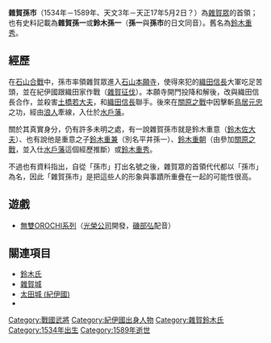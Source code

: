 {{japanese|japanese=雑賀孫市／雑賀孫一|kana=さいか まごいち|romaji=Saika Magoichi}}
'''雜賀孫市'''（1534年－1589年、天文3年－天正17年5月2日？）為[[雜賀眾|雜賀眾]]的首領；也有史料記載為'''雜賀孫一'''或'''鈴木孫一'''（'''孫一'''與'''孫市'''的日文同音）。舊名為[[鈴木重秀|鈴木重秀]]。

== 經歷 ==
在[[石山合戰|石山合戰]]中，孫市率領雜賀眾進入[[石山本願寺|石山本願寺]]，使得來犯的[[織田信長|織田信長]]大軍吃足苦頭，並在紀伊國跟織田家作戰（[[雜賀征伐|雜賀征伐]]）。本願寺開門投降和解後，改與織田信長合作，並殺害[[土橋守重|土橋若大夫]]，和[[織田信長|織田信長]]聯手。後來在[[關原之戰|關原之戰]]中因擊斬[[鳥居元忠|鳥居元忠]]之功，經由[[浪人|浪人]]牽線，入仕於[[水戶藩|水戶藩]]。

關於其真實身分，仍有許多未明之處，有一說雜賀孫市就是鈴木重意（[[鈴木佐大夫|鈴木佐大夫]]）、也有說他是重意之子[[鈴木重兼|鈴木重兼]]（別名平井孫一）、[[鈴木重朝|鈴木重朝]]（由參加[[關原之戰|關原之戰]]，並入仕[[水戶藩|水戶藩]]這個經歷推斷）或[[鈴木重秀|鈴木重秀]]。

不過也有資料指出，自從「孫市」打出名號之後，雜賀眾的首領代代都以「孫市」為名，因此「雜賀孫市」是把這些人的形象與事蹟所重疊在一起的可能性很高。

== 遊戲 ==
*[[無雙OROCHI系列|無雙OROCHI系列]]（[[光榮公司|光榮公司]]開發，[[磯部弘|磯部弘]]配音）

== 關連項目 ==
* [[鈴木氏|鈴木氏]]
* [[雜賀城|雜賀城]]
* [[太田城_(紀伊國)|太田城 (紀伊國)]]
*{{tsl|ja|雜賀孫六|雜賀孫六}}

{{DEFAULTSORT:Saika Magoichi}}
[[Category:戰國武將|Category:戰國武將]]
[[Category:紀伊國出身人物|Category:紀伊國出身人物]]
[[Category:雜賀鈴木氏|Category:雜賀鈴木氏]]
[[Category:1534年出生|Category:1534年出生]]
[[Category:1589年逝世|Category:1589年逝世]]